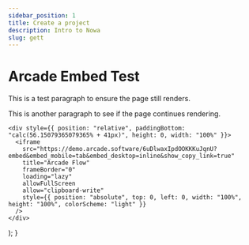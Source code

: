 ```yaml
---
sidebar_position: 1
title: Create a project 
description: Intro to Nowa
slug: gett
---
```




# Arcade Embed Test

This is a test paragraph to ensure the page still renders.

<!-- <ArcadeEmbed /> -->

This is another paragraph to see if the page continues rendering.


    <div style={{ position: "relative", paddingBottom: "calc(56.15079365079365% + 41px)", height: 0, width: "100%" }}>
      <iframe 
        src="https://demo.arcade.software/6uDlwaxIpdOOKKKuJqnU?embed&embed_mobile=tab&embed_desktop=inline&show_copy_link=true" 
        title="Arcade Flow" 
        frameBorder="0" 
        loading="lazy" 
        allowFullScreen 
        allow="clipboard-write"
        style={{ position: "absolute", top: 0, left: 0, width: "100%", height: "100%", colorScheme: "light" }}
      />
    </div>
  );
}

